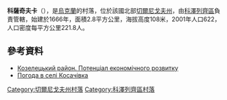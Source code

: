 {{coord|51|6|3|N|30|38|42|E|scale:100000|display=title}}

'''科薩奇夫卡'''（{{lang-uk|Косачівка}}），是[[烏克蘭|烏克蘭]]的村落，位於該國北部[[切爾尼戈夫州|切爾尼戈夫州]]，由[[科澤列齊區|科澤列齊區]]負責管轄，始建於1666年，面積2.8平方公里，海拔高度108米，2001年人口622，人口密度每平方公里221.8人。

==參考資料==
*[http://cg.gov.ua/web_docs/1/2014/03/docs/KOZELETS.PDF Козелецький район. Потенціал економічного розвитку] {{Wayback|url=http://cg.gov.ua/web_docs/1/2014/03/docs/KOZELETS.PDF |date=20151222113731 }}
* [http://weather.in.ua/ua/chernigovskaja/11647 Погода в селі Косачівка] {{Wayback|url=http://weather.in.ua/ua/chernigovskaja/11647 |date=20201125195055 }}

[[Category:切爾尼戈夫州村落|Category:切爾尼戈夫州村落]]
[[Category:科澤列齊區村落|Category:科澤列齊區村落]]


{{Chernihiv-geo-stub}}